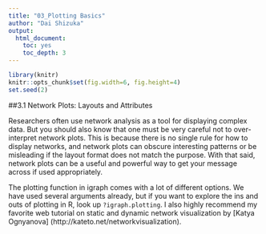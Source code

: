 ```yaml
---
title: "03_Plotting Basics"
author: "Dai Shizuka"
output: 
  html_document:
    toc: yes
    toc_depth: 3
---
```

```r
library(knitr)
knitr::opts_chunk$set(fig.width=6, fig.height=4) 
set.seed(2)
```

##3.1 Network Plots: Layouts and Attributes

Researchers often use network analysis as a tool for displaying complex data. But you should also know that one must be very careful not to over-interpret network plots. This is because there is no single rule for how to display networks, and network plots can obscure interesting patterns or be misleading if the layout format does not match the purpose. With that said, network plots can be a useful and powerful way to get your message across if used appropriately.


The plotting function in igraph comes with a lot of different options. We have used several arguments already, but if you want to explore the ins and outs of plotting in R, look up `?igraph.plotting`. I also highly recommend my favorite web tutorial on static and dynamic network visualization by [Katya Ognyanova] (http://kateto.net/networkvisualization).